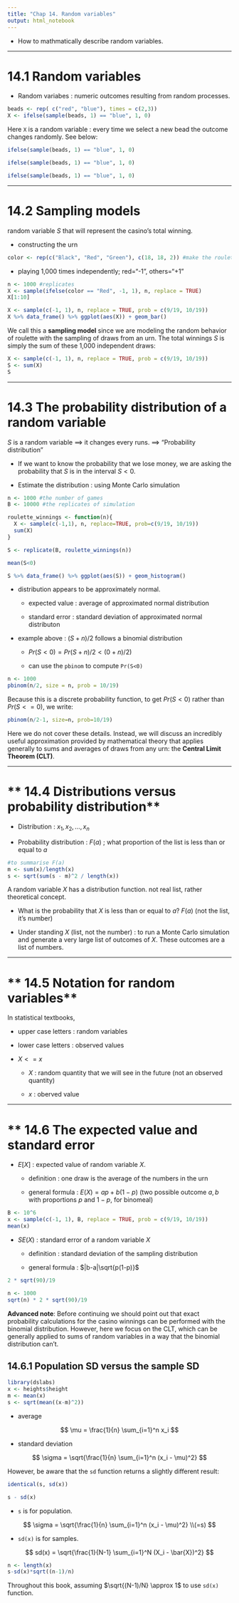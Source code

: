 ```yaml
---
title: "Chap 14. Random variables"
output: html_notebook
---
```


* How to mathmatically describe random variables. 

***
# **14.1 Random variables**

* Random variabes : numeric outcomes resulting from random processes. 

```r
beads <- rep( c("red", "blue"), times = c(2,3))
X <- ifelse(sample(beads, 1) == "blue", 1, 0)
```

Here `X` is a random variable : every time we select a new bead the outcome changes randomly. See below:

```r
ifelse(sample(beads, 1) == "blue", 1, 0)
```

```r
ifelse(sample(beads, 1) == "blue", 1, 0)
```

```r
ifelse(sample(beads, 1) == "blue", 1, 0)
```

***

# **14.2 Sampling models**

random variable $S$ that will represent the casino's total winning. 

* constructing the urn 

```r
color <- rep(c("Black", "Red", "Green"), c(18, 18, 2)) #make the roulette wheel with 18 red, 18 black, 2 green 
```

* playing 1,000 times independently; red="-1", others="+1"

```r
n <- 1000 #replicates
X <- sample(ifelse(color == "Red", -1, 1), n, replace = TRUE)
X[1:10]
```

```r
X <- sample(c(-1, 1), n, replace = TRUE, prob = c(9/19, 10/19))
X %>% data_frame() %>% ggplot(aes(X)) + geom_bar()
```

We call this a **sampling model** since we are modeling the random behavior of roulette with the sampling of draws from an urn. The total winnings  $S$ is simply the sum of these 1,000 independent draws:

```r
X <- sample(c(-1, 1), n, replace = TRUE, prob = c(9/19, 10/19))
S <- sum(X)
S
````

***

# **14.3 The probability distribution of a random variable**

$S$ is a random variable ==> it changes every runs. ==> "Probability distribution"

* If we want to know the probability that we lose money, we are asking the probability that $S$ is in the interval $S<0$.

* Estimate the distribution : using Monte Carlo simulation 

```r
n <- 1000 #the number of games
B <- 10000 #the replicates of simulation

roulette_winnings <- function(n){
  X <- sample(c(-1,1), n, replace=TRUE, prob=c(9/19, 10/19))
  sum(X)
}

S <- replicate(B, roulette_winnings(n))
```

```r
mean(S<0)
```


```r
S %>% data_frame() %>% ggplot(aes(S)) + geom_histogram()
```

* distribution appears to be approximately normal.

  + expected value : average of approximated normal distribution 
  
  + standard error : standard deviation of approximated normal distributon
  
* example above : $(S+n)/2$ follows a binomial distribution 

  + $Pr(S<0) = Pr(S+n)/2 < (0+n)/2)$
  
  + can use the `pbinom` to compute `Pr(S<0)`
  
```r
n <- 1000
pbinom(n/2, size = n, prob = 10/19)
```

Because this is a discrete probability function, to get $Pr(S<0)$ rather than $Pr(S<=0)$, we write:

```r
pbinom(n/2-1, size=n, prob=10/19)
```

Here we do not cover these details. Instead, we will discuss an incredibly useful approximation provided by mathematical theory that applies generally to sums and averages of draws from any urn: the **Central Limit Theorem (CLT)**.

***

# ** 14.4 Distributions versus probability distribution**

* Distribution : $x_1, x_2, ..., x_n$

* Probability distribution : $F(a)$ ; what proportion of the list is less than or equal to $a$ 

```r
#to summarise F(a)
m <- sum(x)/length(x)
s <- sqrt(sum(s - m)^2 / length(x))
```

A random variable $X$ has a distribution function. not real list, rather theoretical concept. 

* What is the probability that $X$ is less than or equal to $a$? $F(a)$ (not the list, it's number)

* Under standing $X$ (list, not the number) : to run a Monte Carlo simulation and generate a very large list of outcomes of $X$. These outcomes are a list of numbers. 


*** 

# ** 14.5 Notation for random variables**

In statistical textbooks,

* upper case letters : random variables 

* lower case letters : observed values 

* $X<=x$

  + $X$ : random quantity that we will see in the future (not an observed quantity)
  
  + $x$ : oberved value 

***

# ** 14.6 The expected value and standard error 

* $E[X]$ : expected value of random variable $X$.

  - definition : one draw is the average of the numbers in the urn 
  
  - general formula : $E(X) = ap + b(1-p)$ (two possible outcome $a, b$ with proportions $p$ and $1-p$, for binomeal)
  
```r
B <- 10^6
x <- sample(c(-1, 1), B, replace = TRUE, prob = c(9/19, 10/19))
mean(x)
```

* $SE(X)$ : standard error of a random variable $X$ 

  - definition : standard deviation of the sampling distribution  
  
  - general formula : $|b-a|\sqrt{p(1-p)}$

```r
2 * sqrt(90)/19
```

```r
n <- 1000
sqrt(n) * 2 * sqrt(90)/19
```

**Advanced note**: Before continuing we should point out that exact probability calculations for the casino winnings can be performed with the binomial distribution. However, here we focus on the CLT, which can be generally applied to sums of random variables in a way that the binomial distribution can’t.

## 14.6.1 Population SD versus the sample SD 

```r
library(dslabs)
x <- heights$height
m <- mean(x)
s <- sqrt(mean((x-m)^2))
```


* average

$$
\mu = \frac{1}{n} \sum_{i=1}^n x_i
$$

* standard deviation

$$
\sigma = \sqrt{\frac{1}{n} \sum_{i=1}^n (x_i - \mu)^2}
$$

However, be aware that the `sd` function returns a slightly different result:

```r
identical(s, sd(x))
```

```r
s - sd(x)
```

* `s` is for population.

$$
\sigma = \sqrt{\frac{1}{n} \sum_{i=1}^n (x_i - \mu)^2} \\(=s)
$$

* `sd(x)` is for samples.

$$
sd(x) = \sqrt{\frac{1}{N-1} \sum_{i=1}^N (X_i - \bar{X})^2}
$$

```r
n <- length(x)
s-sd(x)*sqrt((n-1)/n)
```

Throughout this book, assuming $\sqrt{(N-1)/N} \approx 1$ to use `sd(x)` function. 
